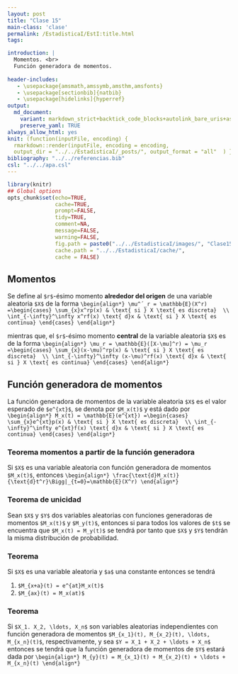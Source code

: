 ```yaml
---
layout: post
title: "Clase 15"
main-class: 'clase'
permalink: /EstadisticaI/EstI:title.html
tags:

introduction: |
  Momentos. <br>
  Función generadora de momentos.
  
header-includes:
   - \usepackage{amsmath,amssymb,amsthm,amsfonts}
   - \usepackage[sectionbib]{natbib}
   - \usepackage[hidelinks]{hyperref}
output:
  md_document:
    variant: markdown_strict+backtick_code_blocks+autolink_bare_uris+ascii_identifiers+tex_math_single_backslash
    preserve_yaml: TRUE
always_allow_html: yes   
knit: (function(inputFile, encoding) {
  rmarkdown::render(inputFile, encoding = encoding,
  output_dir = "../../EstadisticaI/_posts/", output_format = "all"  ) })
bibliography: "../../referencias.bib"
csl: "../../apa.csl"
---
```


```r
library(knitr)
## Global options
opts_chunk$set(echo=TRUE,
               cache=TRUE,
               prompt=FALSE,
               tidy=TRUE,
               comment=NA,
               message=FALSE,
               warning=FALSE,
               fig.path = paste0("../../EstadisticaI/images/", "Clase15"),
               cache.path = "../../EstadisticaI/cache/",
               cache = FALSE)

```

## Momentos
Se define al `$r$`-ésimo momento **alrededor del origen** de una variable aleatoria `$X$` de la forma
`\begin{align*}
\mu^´_r = \mathbb{E}(X^r) =\begin{cases} \sum_{x}x^rp(x) & \text{ si } X \text{ es discreta}  \\
\int_{-\infty}^\infty x^rf(x) \text{ d}x & \text{ si } X \text{ es continua} \end{cases}
\end{align*}`

mientras que, el `$r$`-ésimo momento **central** de la variable aleatoria `$X$` es de la forma
`\begin{align*}
\mu_r = \mathbb{E}([X-\mu]^r) = \mu_r =\begin{cases} \sum_{x}(x-\mu)^rp(x) & \text{ si } X \text{ es discreta}  \\
\int_{-\infty}^\infty (x-\mu)^rf(x) \text{ d}x & \text{ si } X \text{ es continua} \end{cases}
\end{align*}`

## Función generadora de momentos
La función generadora de momentos de la variable aleatoria `$X$` es el valor esperado de `$e^{xt}$`, se denota por `$M_x(t)$` y está dado por
`\begin{align*}
M_x(t) = \mathbb{E}(e^{xt}) =\begin{cases} \sum_{x}e^{xt}p(x) & \text{ si } X \text{ es discreta}  \\
\int_{-\infty}^\infty e^{xt}f(x) \text{ d}x & \text{ si } X \text{ es continua} \end{cases}
\end{align*}`

### Teorema momentos a partir de la función generadora
Si `$X$` es una variable aleatoria con función generadora de momentos `$M_x(t)$`, entonces
`\begin{align*}
\frac{\text{d}M_x(t)}{\text{d}t^r}\Bigg|_{t=0}=\mathbb{E}(X^r)
\end{align*}`

### Teorema de unicidad
Sean `$X$` y `$Y$` dos variables aleatorias con funciones generadoras de momentos `$M_x(t)$` y `$M_y(t)$`, entonces si para todos los valores de `$t$` se encuentra que `$M_x(t) = M_y(t)$` se tendrá por tanto que `$X$` y `$Y$` tendrán la misma distribución de probabilidad.

### Teorema
Si `$X$` es una variable aleatoria y `$a$` una constante entonces se tendrá

1. `$M_{x+a}(t) = e^{at}M_x(t)$`
2. `$M_{ax}(t) = M_x(at)$`

### Teorema
Si `$X_1. X_2, \ldots, X_n$` son variables aleatorias independientes con función generadora de momentos `$M_{x_1}(t), M_{x_2}(t), \ldots, M_{x_n}(t)$`, respectivamente, y sea `$Y = X_1 + X_2 + \ldots + X_n$` entonces se tendrá que la función generadora de momentos de `$Y$` estará dada por
`\begin{align*}
M_{y}(t) = M_{x_1}(t) + M_{x_2}(t) + \ldots + M_{x_n}(t)
\end{align*}`
